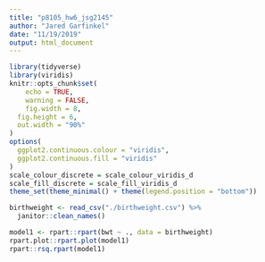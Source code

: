 ```yaml
---
title: "p8105_hw6_jsg2145"
author: "Jared Garfinkel"
date: "11/19/2019"
output: html_document
---
```


```r
library(tidyverse)
library(viridis)
knitr::opts_chunk$set(
	echo = TRUE,
	warning = FALSE,
	fig.width = 8, 
  fig.height = 6,
  out.width = "90%"
)
options(
  ggplot2.continuous.colour = "viridis",
  ggplot2.continuous.fill = "viridis"
)
scale_colour_discrete = scale_colour_viridis_d
scale_fill_discrete = scale_fill_viridis_d
theme_set(theme_minimal() + theme(legend.position = "bottom"))
```

```r
birthweight <- read_csv("./birthweight.csv") %>% 
  janitor::clean_names()
```

```r
model1 <- rpart::rpart(bwt ~ ., data = birthweight)
rpart.plot::rpart.plot(model1)
rpart::rsq.rpart(model1)
```


